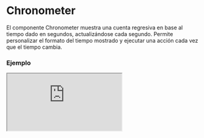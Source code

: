 
# Chronometer

El componente Chronometer muestra una cuenta regresiva en base al tiempo dado en segundos, actualizándose cada segundo. Permite personalizar el formato del tiempo mostrado y ejecutar una acción cada vez que el tiempo cambia.

### Ejemplo

<Iframe src="https://fenextjs-component-storybook.vercel.app/iframe.html?args=&id=chronometer-chronometer--index&viewMode=story" />

### Importacion

Para importar el componente Chronometer, se puede hacer desde fenextjs

```tsx copy
import { Chronometer } from "fenextjs";
```

### Parametros

| Parametro | Tipo | Requerido | Default | Descripcion |
| --------- | ---- | --------- | ------- | ----------- |
| time | number | no | 100 | El tiempo inicial en segundos que se mostrará y del cual el cronómetro comenzará la cuenta regresiva. |
| onChange | (time: number) =\> void | no | undefined | Función que se ejecuta cada vez que el tiempo cambia, recibiendo el nuevo tiempo como parámetro. |
| min | number | no | 0 | El tiempo mínimo al que puede llegar el cronómetro, en segundos. |
| optionsTimeToText | getTimeToTextProps | no | \{days: false, hours: true,minutes: true,seconds: true \} | Opciones para personalizar el formato del tiempo mostrado, como si incluir o no los días. |
| className | string | no | '' | Clase CSS personalizada para el componente. |

### Storybook

Para ver el storybook del componente lo puede hacer con este [link](https://fenextjs-component-storybook.vercel.app/?path=/story/chronometer-chronometer--index)

### Usos

- Cronómetro básico

```tsx copy
<Chronometer time={120} />
```

- Cronómetro con acción al cambiar el tiempo

```tsx copy

<Chronometer 
    time={60} 
    onChange={(newTime) => console.log("Nuevo tiempo:", newTime)} 
/>
```

- Cronómetro con formato de tiempo personalizado

```tsx copy

<Chronometer 
    time={3600} 
    optionsTimeToText={{ hours: true, minutes: true, seconds: true }} 
/>
```


